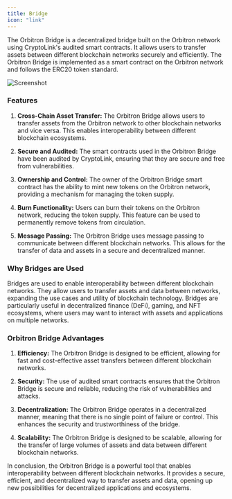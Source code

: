 ```yaml
---
title: Bridge
icon: "link"
---
```


The Orbitron Bridge is a decentralized bridge built on the Orbitron network using CryptoLink's audited smart contracts. It allows users to transfer assets between different blockchain networks securely and efficiently. The Orbitron Bridge is implemented as a smart contract on the Orbitron network and follows the ERC20 token standard.

![Screenshot](https://github.com/0xdetonation/orbitron-dapps-screenshots/assets/166897641/bc8a0d21-c1c6-4865-afd7-f6e9563879d9)

### Features

1. **Cross-Chain Asset Transfer:** The Orbitron Bridge allows users to transfer assets from the Orbitron network to other blockchain networks and vice versa. This enables interoperability between different blockchain ecosystems.

2. **Secure and Audited:** The smart contracts used in the Orbitron Bridge have been audited by CryptoLink, ensuring that they are secure and free from vulnerabilities.

3. **Ownership and Control:** The owner of the Orbitron Bridge smart contract has the ability to mint new tokens on the Orbitron network, providing a mechanism for managing the token supply.

4. **Burn Functionality:** Users can burn their tokens on the Orbitron network, reducing the token supply. This feature can be used to permanently remove tokens from circulation.

5. **Message Passing:** The Orbitron Bridge uses message passing to communicate between different blockchain networks. This allows for the transfer of data and assets in a secure and decentralized manner.

### Why Bridges are Used

Bridges are used to enable interoperability between different blockchain networks. They allow users to transfer assets and data between networks, expanding the use cases and utility of blockchain technology. Bridges are particularly useful in decentralized finance (DeFi), gaming, and NFT ecosystems, where users may want to interact with assets and applications on multiple networks.

### Orbitron Bridge Advantages

1. **Efficiency:** The Orbitron Bridge is designed to be efficient, allowing for fast and cost-effective asset transfers between different blockchain networks.

2. **Security:** The use of audited smart contracts ensures that the Orbitron Bridge is secure and reliable, reducing the risk of vulnerabilities and attacks.

3. **Decentralization:** The Orbitron Bridge operates in a decentralized manner, meaning that there is no single point of failure or control. This enhances the security and trustworthiness of the bridge.

4. **Scalability:** The Orbitron Bridge is designed to be scalable, allowing for the transfer of large volumes of assets and data between different blockchain networks.

In conclusion, the Orbitron Bridge is a powerful tool that enables interoperability between different blockchain networks. It provides a secure, efficient, and decentralized way to transfer assets and data, opening up new possibilities for decentralized applications and ecosystems.
